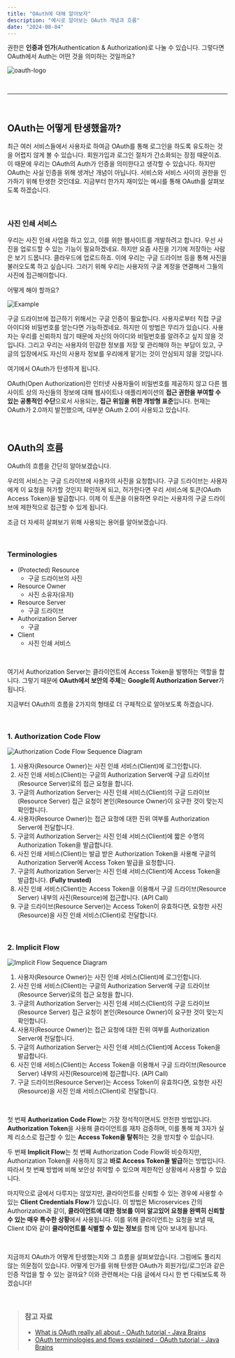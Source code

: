 ```yaml
---
title: "OAuth에 대해 알아보자"
description: "예시로 알아보는 OAuth 개념과 흐름"
date: "2024-08-04"
---
```


권한은 **인증과 인가**(Authentication & Authorization)로 나눌 수 있습니다. 그렇다면 OAuth에서 Auth는 어떤 것을 의미하는 것일까요?

![oauth-logo](./images/1.webp)

&nbsp;

---

&nbsp;

## OAuth는 어떻게 탄생했을까?

최근 여러 서비스들에서 사용자로 하여금 OAuth를 통해 로그인을 하도록 유도하는 것을 어렵지 않게 볼 수 있습니다. 회원가입과 로그인 절차가 간소화되는 장점 때문이죠. 이 때문에 우리는 OAuth의 Auth가 인증을 의미한다고 생각할 수 있습니다. 하지만 OAuth는 사실 인증을 위해 생겨난 개념이 아닙니다. 서비스와 서비스 사이의 권한을 인가하기 위해 탄생한 것인데요. 지금부터 한가지 재미있는 예시를 통해 OAuth를 살펴보도록 하겠습니다.

&nbsp;

### 사진 인쇄 서비스

우리는 사진 인쇄 사업을 하고 있고, 이를 위한 웹사이트를 개발하려고 합니다. 우선 사진을 업로드할 수 있는 기능이 필요하겠네요. 하지만 요즘 사진을 기기에 저장하는 사람은 보기 드뭅니다. 클라우드에 업로드하죠. 이에 우리는 구글 드라이브 등을 통해 사진을 불러오도록 하고 싶습니다. 그러기 위해 우리는 사용자의 구글 계정을 연결해서 그들의 사진에 접근해야합니다.

어떻게 해야 할까요?

![Example](./images/2.webp)

구글 드라이브에 접근하기 위해서는 구글 인증이 필요합니다.
사용자로부터 직접 구글 아이디와 비밀번호를 얻는다면 가능하겠네요.
하지만 이 방법은 무리가 있습니다.
사용자는 우리를 신뢰하지 않기 때문에 자신의 아이디와 비밀번호를 알려주고 싶지 않을 것입니다.
그리고 우리는 사용자의 민감한 정보를 저장 및 관리해야 하는 부담이 있고, 구글의 입장에서도 자신의 사용자 정보를 우리에게 맡기는 것이 안심되지 않을 것입니다.

여기에서 OAuth가 탄생하게 됩니다.

OAuth(Open Authorization)란 인터넷 사용자들이 비밀번호를 제공하지 않고 다른 웹사이트 상의 자신들의 정보에 대해 웹사이트나 애플리케이션의 **접근 권한을 부여할 수 있는 공통적인 수단**으로서 사용되는, **접근 위임을 위한 개방형 표준**입니다.
현재는 OAuth가 2.0까지 발전했으며, 대부분 OAuth 2.0이 사용되고 있습니다.

&nbsp;

## OAuth의 흐름

OAuth의 흐름을 간단히 알아보겠습니다.

우리의 서비스는 구글 드라이브에 사용자의 사진을 요청합니다.
구글 드라이브는 사용자에게 이 요청을 허가할 것인지 확인하게 되고, 허가한다면 우리 서비스에 토큰(OAuth Access Token)을 발급합니다.
이제 이 토큰을 이용하면 우리는 사용자의 구글 드라이브에 제한적으로 접근할 수 있게 됩니다.

조금 더 자세히 살펴보기 위해 사용되는 용어를 알아보겠습니다.

&nbsp;

### Terminologies

- (Protected) Resource
  - 구글 드라이브의 사진
- Resource Owner
  - 사진 소유자(유저)
- Resource Server
  - 구글 드라이브
- Authorization Server
  - 구글
- Client
  - 사진 인쇄 서비스

&nbsp;

여기서 Authorization Server는 클라이언트에 Access Token을 발행하는 역할을 합니다. 그렇기 때문에 **OAuth에서 보안의 주체**는 **Google의 Authorization Server**가 됩니다.

지금부터 OAuth의 흐름을 2가지의 형태로 더 구체적으로 알아보도록 하겠습니다.

&nbsp;

### 1. Authorization Code Flow

![Authorization Code Flow Sequence Diagram](./images/3.webp)

1. 사용자(Resource Owner)는 사진 인쇄 서비스(Client)에 로그인합니다.
2. 사진 인쇄 서비스(Client)는 구글의 Authorization Server에 구글 드라이브(Resource Server)로의 접근 요청을 합니다.
3. 구글의 Authorization Server는 사진 인쇄 서비스(Client)의 구글 드라이브(Resource Server) 접근 요청이 본인(Resource Owner)이 요구한 것이 맞는지 확인합니다.
4. 사용자(Resource Owner)는 접근 요청에 대한 진위 여부를 Authorization Server에 전달합니다.
5. 구글의 Authorization Server는 사진 인쇄 서비스(Client)에 짧은 수명의 Authorization Token을 발급합니다.
6. 사진 인쇄 서비스(Client)는 발급 받은 Authorization Token을 사용해 구글의 Authorization Server에 Access Token 발급을 요청합니다.
7. 구글의 Authorization Server는 사진 인쇄 서비스(Client)에 Access Token을 발급합니다. **(Fully trusted)**
8. 사진 인쇄 서비스(Client)는 Access Token을 이용해서 구글 드라이브(Resource Server) 내부의 사진(Resource)에 접근합니다. (API Call)
9. 구글 드라이브(Resource Server)는 Access Token이 유효하다면, 요청한 사진(Resource)을 사진 인쇄 서비스(Client)로 전달합니다.

&nbsp;

### 2. Implicit Flow

![Implicit Flow Sequence Diagram](./images/4.webp)

1. 사용자(Resource Owner)는 사진 인쇄 서비스(Client)에 로그인합니다.
2. 사진 인쇄 서비스(Client)는 구글의 Authorization Server에 구글 드라이브(Resource Server)로의 접근 요청을 합니다.
3. 구글의 Authorization Server는 사진 인쇄 서비스(Client)의 구글 드라이브(Resource Server) 접근 요청이 본인(Resource Owner)이 요구한 것이 맞는지 확인합니다.
4. 사용자(Resource Owner)는 접근 요청에 대한 진위 여부를 Authorization Server에 전달합니다.
5. 구글의 Authorization Server는 사진 인쇄 서비스(Client)에 Access Token을 발급합니다.
6. 사진 인쇄 서비스(Client)는 Access Token을 이용해서 구글 드라이브(Resource Server) 내부의 사진(Resource)에 접근합니다. (API Call)
7. 구글 드라이브(Resource Server)는 Access Token이 유효하다면, 요청한 사진(Resource)을 사진 인쇄 서비스(Client)로 전달합니다.

&nbsp;

첫 번째 **Authorization Code Flow**는 가장 정석적이면서도 안전한 방법입니다.
**Authorization Token**을 사용해 클라이언트를 재차 검증하며, 이를 통해 제 3자가 실제 리소스로 접근할 수 있는 **Access Token을 탈취**하는 것을 방지할 수 있습니다.

두 번째 **Implicit Flow**는 첫 번째 Authorization Code Flow와 비슷하지만, Authorization Token을 사용하지 않고 **바로 Access Token을 발급**하는 방법입니다.
따라서 첫 번째 방법에 비해 보안상 취약할 수 있으며 제한적인 상황에서 사용할 수 있습니다.

마지막으로 글에서 다루지는 않았지만, 클라이언트를 신뢰할 수 있는 경우에 사용할 수 있는 **Client Credentials Flow**가 있습니다.
이 방법은 Microservices 간의 Authorization과 같이, **클라이언트에 대한 정보를 이미 알고있어 요청을 완벽히 신뢰할 수 있는 매우 특수한 상황**에서 사용됩니다.
이를 위해 클라이언트는 요청을 보낼 때, Client ID와 같이 **클라이언트를 식별할 수 있는 정보**를 함께 담아 보내게 됩니다.

&nbsp;

지금까지 OAuth가 어떻게 탄생했는지와 그 흐름을 살펴보았습니다. 그럼에도 풀리지 않는 의문점이 있습니다. 어떻게 인가를 위해 탄생한 OAuth가 회원가입/로그인과 같은 인증 작업을 할 수 있는 걸까요? 이와 관련해서는 다음 글에서 다시 한 번 다뤄보도록 하겠습니다!

&nbsp;

> ### 참고 자료
> - [What is OAuth really all about - OAuth tutorial - Java Brains](https://www.youtube.com/watch?v=t4-416mg6iU&t=1s)
> - [OAuth terminologies and flows explained - OAuth tutorial - Java Brains](https://www.youtube.com/watch?v=3pZ3Nh8tgTE)